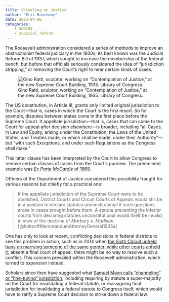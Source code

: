 ```yaml
---
title: Chiseling on Justice
author: "Eric Rauchway"
date: 2023-04-26
categories:
    - SCOTUS
    - Judicial reform
---
```


The Roosevelt administration considered a series of methods to improve an obstructionist federal judiciary in the 1930s; its best known was the Judicial Reform Bill of 1937, which sought to increase the membership of the federal bench, but before that officials seriously considered the idea of "jurisdiction stripping," or removing the Court's right to hear certain kinds of cases.

![Gino Ratti, sculptor, working on "Contemplation of Justice," at the new Supreme Court Building, 1935. Library of Congress.](https://tile.loc.gov/storage-services/service/pnp/hec/39600/39637v.jpg)

The US constitution, in Article III, grants only limited original jurisdiction to the Court---that is, cases in which the Court is the first resort. So for example, disputes between states come in the first place before the Supreme Court. It appellate jurisdiction---that is, cases that can come to the Court for appeal after decision elsewhere---is broader, including "all Cases, in Law and Equity, arising under the Constitution, the Laws of the United States, and Treaties made, or which shall be made, under their Authority"---but "with such Exceptions, and under such Regulations as the Congress shall make."

This latter clause has been interpreted by the Court to allow Congress to remove certain classes of cases from the Court's purview. The preeminent example was [*Ex Parte McCardle* of 1868.](https://www.law.cornell.edu/supremecourt/text/74/506) 

Officers of the Department of Justice considered this possibility fraught for various reasons but chiefly for a practical one: 

> If the appellate jurisdiction of the Supreme Court were to be abolished, District Courts and Circuit Courts of Appeals would still be in a position to declare statutes unconstitutional if such questions arose in cases brought before them. A statute preventing the inferior courts from declaring statutes unconstitutional would itself be invalid, in view of the doctrine of *Marbury v. Madison.*[@holtzoffMemorandumAttorneyGeneral1935a]

One has only to look at recent, conflicting decisions in federal districts to see this problem in action, such as in 2014 when [the Sixth Circuit upheld bans on marrying someone of the same gender, while other courts upheld it;](https://www.glaad.org/blog/6th-circuit-court-appeals-upholds-ban-marriage-same-sex-couples) absent a final court of appeal, there might be no way to resolve such a conflict. This concern prevailed within the Roosevelt administration, which turned to expansion instead. 

Scholars since then have suggested what [Samuel Moyn calls "channeling" or "fine-tuning" jurisdiction,](https://www.whitehouse.gov/wp-content/uploads/2021/06/Moyn-Testimony.pdf) including requiring by statute a super-majority on the Court for invalidating a federal statute, or reassigning final jurisdiction for invalidating a federal statute to Congress itself, which would have to ratify a Supreme Court decision to strike down a federal law.
